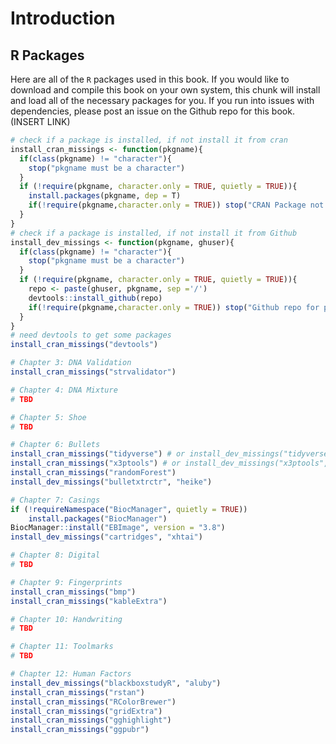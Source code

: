 # Introduction {#intro}


## R Packages 

Here are all of the `R` packages used in this book. If you would like to download and compile this book on your own system, this chunk will install and load all of the necessary packages for you. If you run into issues with dependencies, please post an issue on the Github repo for this book. (INSERT LINK)

```r
# check if a package is installed, if not install it from cran
install_cran_missings <- function(pkgname){
  if(class(pkgname) != "character"){
    stop("pkgname must be a character")
  }
  if (!require(pkgname, character.only = TRUE, quietly = TRUE)){
    install.packages(pkgname, dep = T)
    if(!require(pkgname,character.only = TRUE)) stop("CRAN Package not found")
  }
}
# check if a package is installed, if not install it from Github
install_dev_missings <- function(pkgname, ghuser){
  if(class(pkgname) != "character"){
    stop("pkgname must be a character")
  }
  if (!require(pkgname, character.only = TRUE, quietly = TRUE)){
    repo <- paste(ghuser, pkgname, sep ='/')
    devtools::install_github(repo)
    if(!require(pkgname,character.only = TRUE)) stop("Github repo for package not found")
  }
}
# need devtools to get some packages 
install_cran_missings("devtools")

# Chapter 3: DNA Validation
install_cran_missings("strvalidator")

# Chapter 4: DNA Mixture
# TBD

# Chapter 5: Shoe 
# TBD

# Chapter 6: Bullets
install_cran_missings("tidyverse") # or install_dev_missings("tidyverse", "tidyverse")
install_cran_missings("x3ptools") # or install_dev_missings("x3ptools", "heike")
install_cran_missings("randomForest") 
install_dev_missings("bulletxtrctr", "heike")

# Chapter 7: Casings
if (!requireNamespace("BiocManager", quietly = TRUE))
    install.packages("BiocManager")
BiocManager::install("EBImage", version = "3.8")
install_dev_missings("cartridges", "xhtai")

# Chapter 8: Digital 
# TBD 

# Chapter 9: Fingerprints
install_cran_missings("bmp")
install_cran_missings("kableExtra")

# Chapter 10: Handwriting 
# TBD

# Chapter 11: Toolmarks
# TBD

# Chapter 12: Human Factors
install_dev_missings("blackboxstudyR", "aluby")
install_cran_missings("rstan")
install_cran_missings("RColorBrewer")
install_cran_missings("gridExtra")
install_cran_missings("gghighlight")
install_cran_missings("ggpubr")
```
